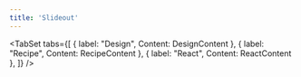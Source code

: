 ```yaml
---
title: 'Slideout'
---
```



<TabSet tabs={[
  { label: "Design", Content: DesignContent },
  { label: "Recipe", Content: RecipeContent },
  { label: "React", Content: ReactContent },
]} />
